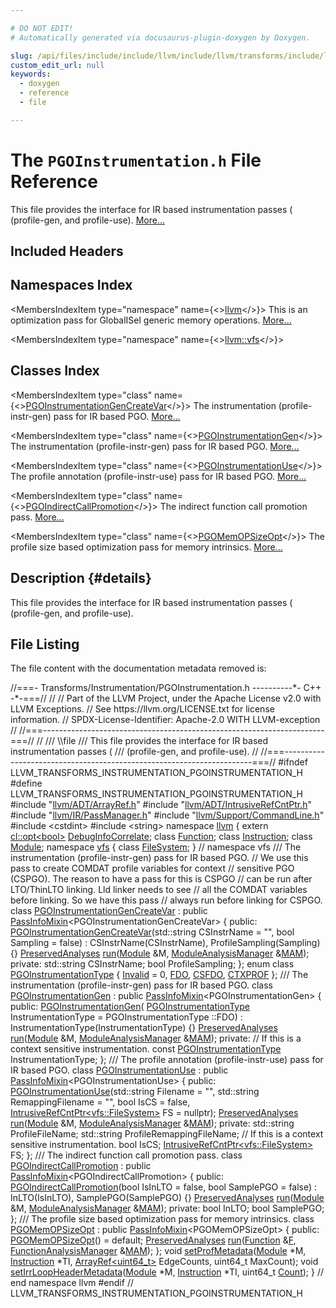 ```yaml
---

# DO NOT EDIT!
# Automatically generated via docusaurus-plugin-doxygen by Doxygen.

slug: /api/files/include/include/llvm/include/llvm/transforms/include/llvm/transforms/instrumentation/pgoinstrumentation-h
custom_edit_url: null
keywords:
  - doxygen
  - reference
  - file

---
```





# The `PGOInstrumentation.h` File Reference

<DoxygenPage pluginConfig={pluginConfig}>

This file provides the interface for IR based instrumentation passes ( (profile-gen, and profile-use). <a href="#details">More...</a>

## Included Headers

<IncludesList>
<IncludesListItem
  filePath="llvm/ADT/ArrayRef.h"
  permalink="/docs/api/files/include/include/llvm/include/llvm/adt/arrayref-h"
  isLocal="true" />
<IncludesListItem
  filePath="llvm/ADT/IntrusiveRefCntPtr.h"
  permalink="/docs/api/files/include/include/llvm/include/llvm/adt/intrusiverefcntptr-h"
  isLocal="true" />
<IncludesListItem
  filePath="llvm/IR/PassManager.h"
  permalink="/docs/api/files/include/include/llvm/include/llvm/ir/passmanager-h"
  isLocal="true" />
<IncludesListItem
  filePath="llvm/Support/CommandLine.h"
  permalink="/docs/api/files/include/include/llvm/include/llvm/support/commandline-h"
  isLocal="true" />
<IncludesListItem
  filePath="cstdint"
  permalink=""
  isLocal="false" />
<IncludesListItem
  filePath="string"
  permalink=""
  isLocal="false" />
</IncludesList>

## Namespaces Index

<MembersIndex>

<MembersIndexItem
  type="namespace"
  name={<><a href="/docs/api/namespaces/llvm">llvm</a></>}>
This is an optimization pass for GlobalISel generic memory operations. <a href="/docs/api/namespaces/llvm/#details">More...</a>
</MembersIndexItem>

<MembersIndexItem
  type="namespace"
  name={<><a href="/docs/api/namespaces/llvm/vfs">llvm::vfs</a></>}>
</MembersIndexItem>

</MembersIndex>

## Classes Index

<MembersIndex>

<MembersIndexItem
  type="class"
  name={<><a href="/docs/api/classes/llvm/pgoinstrumentationgencreatevar">PGOInstrumentationGenCreateVar</a></>}>
The instrumentation (profile-instr-gen) pass for IR based PGO. <a href="/docs/api/classes/llvm/pgoinstrumentationgencreatevar/#details">More...</a>
</MembersIndexItem>

<MembersIndexItem
  type="class"
  name={<><a href="/docs/api/classes/llvm/pgoinstrumentationgen">PGOInstrumentationGen</a></>}>
The instrumentation (profile-instr-gen) pass for IR based PGO. <a href="/docs/api/classes/llvm/pgoinstrumentationgen/#details">More...</a>
</MembersIndexItem>

<MembersIndexItem
  type="class"
  name={<><a href="/docs/api/classes/llvm/pgoinstrumentationuse">PGOInstrumentationUse</a></>}>
The profile annotation (profile-instr-use) pass for IR based PGO. <a href="/docs/api/classes/llvm/pgoinstrumentationuse/#details">More...</a>
</MembersIndexItem>

<MembersIndexItem
  type="class"
  name={<><a href="/docs/api/classes/llvm/pgoindirectcallpromotion">PGOIndirectCallPromotion</a></>}>
The indirect function call promotion pass. <a href="/docs/api/classes/llvm/pgoindirectcallpromotion/#details">More...</a>
</MembersIndexItem>

<MembersIndexItem
  type="class"
  name={<><a href="/docs/api/classes/llvm/pgomemopsizeopt">PGOMemOPSizeOpt</a></>}>
The profile size based optimization pass for memory intrinsics. <a href="/docs/api/classes/llvm/pgomemopsizeopt/#details">More...</a>
</MembersIndexItem>

</MembersIndex>

## Description {#details}

This file provides the interface for IR based instrumentation passes ( (profile-gen, and profile-use).

## File Listing

The file content with the documentation metadata removed is:

<ProgramListing>

<Link id="l00001" /><CodeLine lineNumber="1"><Highlight kind="comment">//===- Transforms/Instrumentation/PGOInstrumentation.h ----------&#42;- C++ -&#42;-===//</Highlight><Highlight kind="normal"></Highlight></CodeLine>
<Link id="l00002" /><CodeLine lineNumber="2"><Highlight kind="normal"></Highlight><Highlight kind="comment">//</Highlight><Highlight kind="normal"></Highlight></CodeLine>
<Link id="l00003" /><CodeLine lineNumber="3"><Highlight kind="normal"></Highlight><Highlight kind="comment">// Part of the LLVM Project, under the Apache License v2.0 with LLVM Exceptions.</Highlight><Highlight kind="normal"></Highlight></CodeLine>
<Link id="l00004" /><CodeLine lineNumber="4"><Highlight kind="normal"></Highlight><Highlight kind="comment">// See https://llvm.org/LICENSE.txt for license information.</Highlight><Highlight kind="normal"></Highlight></CodeLine>
<Link id="l00005" /><CodeLine lineNumber="5"><Highlight kind="normal"></Highlight><Highlight kind="comment">// SPDX-License-Identifier: Apache-2.0 WITH LLVM-exception</Highlight><Highlight kind="normal"></Highlight></CodeLine>
<Link id="l00006" /><CodeLine lineNumber="6"><Highlight kind="normal"></Highlight><Highlight kind="comment">//</Highlight><Highlight kind="normal"></Highlight></CodeLine>
<Link id="l00007" /><CodeLine lineNumber="7"><Highlight kind="normal"></Highlight><Highlight kind="comment">//===----------------------------------------------------------------------===//</Highlight><Highlight kind="normal"></Highlight></CodeLine>
<Link id="l00008" /><CodeLine lineNumber="8"><Highlight kind="normal"></Highlight><Highlight kind="comment">//</Highlight><Highlight kind="comment"></Highlight></CodeLine>
<Link id="l00009" /><CodeLine lineNumber="9"><Highlight kind="comment">/// \\file</Highlight></CodeLine>
<Link id="l00010" /><CodeLine lineNumber="10"><Highlight kind="comment">/// This file provides the interface for IR based instrumentation passes (</Highlight></CodeLine>
<Link id="l00011" /><CodeLine lineNumber="11"><Highlight kind="comment">/// (profile-gen, and profile-use).</Highlight><Highlight kind="normal"></Highlight></CodeLine>
<Link id="l00012" /><CodeLine lineNumber="12"><Highlight kind="normal"></Highlight><Highlight kind="comment">//</Highlight><Highlight kind="normal"></Highlight></CodeLine>
<Link id="l00013" /><CodeLine lineNumber="13"><Highlight kind="normal"></Highlight><Highlight kind="comment">//===----------------------------------------------------------------------===//</Highlight><Highlight kind="normal"></Highlight></CodeLine>
<Link id="l00014" /><CodeLine lineNumber="14"><Highlight kind="normal"></Highlight></CodeLine>
<Link id="l00015" /><CodeLine lineNumber="15"><Highlight kind="normal"></Highlight><Highlight kind="preprocessor">#ifndef LLVM&#95;TRANSFORMS&#95;INSTRUMENTATION&#95;PGOINSTRUMENTATION&#95;H</Highlight><Highlight kind="normal"></Highlight></CodeLine>
<Link id="l00016" /><CodeLine lineNumber="16"><Highlight kind="normal"></Highlight><Highlight kind="preprocessor">#define LLVM&#95;TRANSFORMS&#95;INSTRUMENTATION&#95;PGOINSTRUMENTATION&#95;H</Highlight><Highlight kind="normal"></Highlight></CodeLine>
<Link id="l00017" /><CodeLine lineNumber="17"><Highlight kind="normal"></Highlight></CodeLine>
<Link id="l00018" /><CodeLine lineNumber="18"><Highlight kind="normal"></Highlight><Highlight kind="preprocessor">#include &quot;<a href="/docs/api/files/include/include/llvm/include/llvm/adt/arrayref-h">llvm/ADT/ArrayRef.h</a>&quot;</Highlight><Highlight kind="normal"></Highlight></CodeLine>
<Link id="l00019" /><CodeLine lineNumber="19"><Highlight kind="normal"></Highlight><Highlight kind="preprocessor">#include &quot;<a href="/docs/api/files/include/include/llvm/include/llvm/adt/intrusiverefcntptr-h">llvm/ADT/IntrusiveRefCntPtr.h</a>&quot;</Highlight><Highlight kind="normal"></Highlight></CodeLine>
<Link id="l00020" /><CodeLine lineNumber="20"><Highlight kind="normal"></Highlight><Highlight kind="preprocessor">#include &quot;<a href="/docs/api/files/include/include/llvm/include/llvm/ir/passmanager-h">llvm/IR/PassManager.h</a>&quot;</Highlight><Highlight kind="normal"></Highlight></CodeLine>
<Link id="l00021" /><CodeLine lineNumber="21"><Highlight kind="normal"></Highlight><Highlight kind="preprocessor">#include &quot;<a href="/docs/api/files/include/include/llvm/include/llvm/support/commandline-h">llvm/Support/CommandLine.h</a>&quot;</Highlight><Highlight kind="normal"></Highlight></CodeLine>
<Link id="l00022" /><CodeLine lineNumber="22"><Highlight kind="normal"></Highlight><Highlight kind="preprocessor">#include &lt;cstdint&gt;</Highlight><Highlight kind="normal"></Highlight></CodeLine>
<Link id="l00023" /><CodeLine lineNumber="23"><Highlight kind="normal"></Highlight><Highlight kind="preprocessor">#include &lt;string&gt;</Highlight><Highlight kind="normal"></Highlight></CodeLine>
<Link id="l00024" /><CodeLine lineNumber="24"><Highlight kind="normal"></Highlight></CodeLine>
<Link id="l00025" /><CodeLine lineNumber="25"><Highlight kind="normal"></Highlight><Highlight kind="keyword">namespace </Highlight><Highlight kind="normal"><a href="/docs/api/namespaces/llvm">llvm</a> &#123;</Highlight></CodeLine>
<Link id="l00026" /><CodeLine lineNumber="26"><Highlight kind="normal"></Highlight></CodeLine>
<Link id="l00027" /><CodeLine lineNumber="27"><Highlight kind="normal"></Highlight><Highlight kind="keyword">extern</Highlight><Highlight kind="normal"> <a href="/docs/api/classes/llvm/cl/opt">cl::opt&lt;bool&gt;</a> <a href="/docs/api/namespaces/llvm/#a537511f3ec438d482275fb74d20480e8">DebugInfoCorrelate</a>;</Highlight></CodeLine>
<Link id="l00028" /><CodeLine lineNumber="28"><Highlight kind="normal"></Highlight></CodeLine>
<Link id="l00029" /><CodeLine lineNumber="29"><Highlight kind="normal"></Highlight><Highlight kind="keyword">class </Highlight><Highlight kind="normal"><a href="/docs/api/classes/llvm/function">Function</a>;</Highlight></CodeLine>
<Link id="l00030" /><CodeLine lineNumber="30"><Highlight kind="normal"></Highlight><Highlight kind="keyword">class </Highlight><Highlight kind="normal"><a href="/docs/api/classes/llvm/instruction">Instruction</a>;</Highlight></CodeLine>
<Link id="l00031" /><CodeLine lineNumber="31"><Highlight kind="normal"></Highlight><Highlight kind="keyword">class </Highlight><Highlight kind="normal"><a href="/docs/api/classes/llvm/module">Module</a>;</Highlight></CodeLine>
<Link id="l00032" /><CodeLine lineNumber="32"><Highlight kind="normal"></Highlight></CodeLine>
<Link id="l00033" /><CodeLine lineNumber="33"><Highlight kind="normal"></Highlight><Highlight kind="keyword">namespace </Highlight><Highlight kind="normal"><a href="/docs/api/namespaces/llvm/vfs">vfs</a> &#123;</Highlight></CodeLine>
<Link id="l00034" /><CodeLine lineNumber="34"><Highlight kind="normal"></Highlight><Highlight kind="keyword">class </Highlight><Highlight kind="normal"><a href="/docs/api/classes/llvm/vfs/filesystem">FileSystem</a>;</Highlight></CodeLine>
<Link id="l00035" /><CodeLine lineNumber="35"><Highlight kind="normal">&#125; </Highlight><Highlight kind="comment">// namespace vfs</Highlight><Highlight kind="normal"></Highlight></CodeLine>
<Link id="l00036" /><CodeLine lineNumber="36"><Highlight kind="normal"></Highlight><Highlight kind="comment"></Highlight></CodeLine>
<Link id="l00037" /><CodeLine lineNumber="37"><Highlight kind="comment">/// The instrumentation (profile-instr-gen) pass for IR based PGO.</Highlight><Highlight kind="normal"></Highlight></CodeLine>
<Link id="l00038" /><CodeLine lineNumber="38"><Highlight kind="normal"></Highlight><Highlight kind="comment">// We use this pass to create COMDAT profile variables for context</Highlight><Highlight kind="normal"></Highlight></CodeLine>
<Link id="l00039" /><CodeLine lineNumber="39"><Highlight kind="normal"></Highlight><Highlight kind="comment">// sensitive PGO (CSPGO). The reason to have a pass for this is CSPGO</Highlight><Highlight kind="normal"></Highlight></CodeLine>
<Link id="l00040" /><CodeLine lineNumber="40"><Highlight kind="normal"></Highlight><Highlight kind="comment">// can be run after LTO/ThinLTO linking. Lld linker needs to see</Highlight><Highlight kind="normal"></Highlight></CodeLine>
<Link id="l00041" /><CodeLine lineNumber="41"><Highlight kind="normal"></Highlight><Highlight kind="comment">// all the COMDAT variables before linking. So we have this pass</Highlight><Highlight kind="normal"></Highlight></CodeLine>
<Link id="l00042" /><CodeLine lineNumber="42"><Highlight kind="normal"></Highlight><Highlight kind="comment">// always run before linking for CSPGO.</Highlight><Highlight kind="normal"></Highlight></CodeLine>
<Link id="l00043" /><CodeLine lineNumber="43" lineLink="/docs/api/classes/llvm/pgoinstrumentationgencreatevar"><Highlight kind="normal"></Highlight><Highlight kind="keyword">class </Highlight><Highlight kind="normal"><a href="/docs/api/classes/llvm/pgoinstrumentationgencreatevar/#a2d16ea60d9c4f4219d62160558e02574">PGOInstrumentationGenCreateVar</a></Highlight></CodeLine>
<Link id="l00044" /><CodeLine lineNumber="44"><Highlight kind="normal">    : </Highlight><Highlight kind="keyword">public</Highlight><Highlight kind="normal"> <a href="/docs/api/structs/llvm/passinfomixin">PassInfoMixin</a>&lt;PGOInstrumentationGenCreateVar&gt; &#123;</Highlight></CodeLine>
<Link id="l00045" /><CodeLine lineNumber="45"><Highlight kind="normal"></Highlight><Highlight kind="keyword">public</Highlight><Highlight kind="normal">:</Highlight></CodeLine>
<Link id="l00046" /><CodeLine lineNumber="46" lineLink="/docs/api/classes/llvm/pgoinstrumentationgencreatevar/#a2d16ea60d9c4f4219d62160558e02574"><Highlight kind="normal">  <a href="/docs/api/classes/llvm/pgoinstrumentationgencreatevar/#a2d16ea60d9c4f4219d62160558e02574">PGOInstrumentationGenCreateVar</a>(std::string CSInstrName = </Highlight><Highlight kind="stringliteral">&quot;&quot;</Highlight><Highlight kind="normal">,</Highlight></CodeLine>
<Link id="l00047" /><CodeLine lineNumber="47"><Highlight kind="normal">                                 </Highlight><Highlight kind="keywordtype">bool</Highlight><Highlight kind="normal"> Sampling = </Highlight><Highlight kind="keyword">false</Highlight><Highlight kind="normal">)</Highlight></CodeLine>
<Link id="l00048" /><CodeLine lineNumber="48"><Highlight kind="normal">      : CSInstrName(CSInstrName), ProfileSampling(Sampling) &#123;&#125;</Highlight></CodeLine>
<Link id="l00049" /><CodeLine lineNumber="49"><Highlight kind="normal">  <a href="/docs/api/classes/llvm/preservedanalyses">PreservedAnalyses</a> <a href="/docs/api/classes/llvm/pgoinstrumentationgencreatevar/#a48fd4403aec933165941509e289a4938">run</a>(<a href="/docs/api/classes/llvm/module">Module</a> &amp;M, <a href="/docs/api/namespaces/llvm/#af9c9208365fd9ce11392b4d79485e259">ModuleAnalysisManager</a> &amp;<a href="/docs/api/files/lib/lib/passes/passbuilderbindings-cpp/#a85bddafa659a93a7a67c9094648259be">MAM</a>);</Highlight></CodeLine>
<Link id="l00050" /><CodeLine lineNumber="50"><Highlight kind="normal"></Highlight></CodeLine>
<Link id="l00051" /><CodeLine lineNumber="51"><Highlight kind="normal"></Highlight><Highlight kind="keyword">private</Highlight><Highlight kind="normal">:</Highlight></CodeLine>
<Link id="l00052" /><CodeLine lineNumber="52"><Highlight kind="normal">  std::string CSInstrName;</Highlight></CodeLine>
<Link id="l00053" /><CodeLine lineNumber="53"><Highlight kind="normal">  </Highlight><Highlight kind="keywordtype">bool</Highlight><Highlight kind="normal"> ProfileSampling;</Highlight></CodeLine>
<Link id="l00054" /><CodeLine lineNumber="54"><Highlight kind="normal">&#125;;</Highlight></CodeLine>
<Link id="l00055" /><CodeLine lineNumber="55"><Highlight kind="normal"></Highlight></CodeLine>
<Link id="l00056" /><CodeLine lineNumber="56" lineLink="/docs/api/namespaces/llvm/#a405905ea235b6f5793566aa1411d2b85a9222f28c4f27830f496c4de2b5150733"><Highlight kind="normal"></Highlight><Highlight kind="keyword">enum class</Highlight><Highlight kind="normal"> <a href="/docs/api/namespaces/llvm/#a405905ea235b6f5793566aa1411d2b85">PGOInstrumentationType</a> &#123; <a href="/docs/api/namespaces/llvm/#af59335be18fa802d111a646be658b7d0a68a576ae5bab85b26f5e5a947d3b41e8">Invalid</a> = 0, <a href="/docs/api/namespaces/llvm/#a405905ea235b6f5793566aa1411d2b85ad4ad311ebee92dc0993538d111f45b15">FDO</a>, <a href="/docs/api/namespaces/llvm/#a405905ea235b6f5793566aa1411d2b85a9222f28c4f27830f496c4de2b5150733">CSFDO</a>, <a href="/docs/api/namespaces/llvm/#a405905ea235b6f5793566aa1411d2b85a5f4727eb0c55bc39f1f9a91a3f802d0c">CTXPROF</a> &#125;;</Highlight><Highlight kind="comment"></Highlight></CodeLine>
<Link id="l00057" /><CodeLine lineNumber="57"><Highlight kind="comment">/// The instrumentation (profile-instr-gen) pass for IR based PGO.</Highlight><Highlight kind="normal"></Highlight></CodeLine>
<Link id="l00058" /><CodeLine lineNumber="58" lineLink="/docs/api/classes/llvm/pgoinstrumentationgen"><Highlight kind="normal"></Highlight><Highlight kind="keyword">class </Highlight><Highlight kind="normal"><a href="/docs/api/classes/llvm/pgoinstrumentationgen/#adb3341a1f92e896c8817f557a02354d8">PGOInstrumentationGen</a> : </Highlight><Highlight kind="keyword">public</Highlight><Highlight kind="normal"> <a href="/docs/api/structs/llvm/passinfomixin">PassInfoMixin</a>&lt;PGOInstrumentationGen&gt; &#123;</Highlight></CodeLine>
<Link id="l00059" /><CodeLine lineNumber="59"><Highlight kind="normal"></Highlight><Highlight kind="keyword">public</Highlight><Highlight kind="normal">:</Highlight></CodeLine>
<Link id="l00060" /><CodeLine lineNumber="60" lineLink="/docs/api/classes/llvm/pgoinstrumentationgen/#adb3341a1f92e896c8817f557a02354d8"><Highlight kind="normal">  <a href="/docs/api/classes/llvm/pgoinstrumentationgen/#adb3341a1f92e896c8817f557a02354d8">PGOInstrumentationGen</a>(</Highlight></CodeLine>
<Link id="l00061" /><CodeLine lineNumber="61"><Highlight kind="normal">      <a href="/docs/api/namespaces/llvm/#a405905ea235b6f5793566aa1411d2b85">PGOInstrumentationType</a> InstrumentationType = PGOInstrumentationType ::FDO)</Highlight></CodeLine>
<Link id="l00062" /><CodeLine lineNumber="62"><Highlight kind="normal">      : InstrumentationType(InstrumentationType) &#123;&#125;</Highlight></CodeLine>
<Link id="l00063" /><CodeLine lineNumber="63"><Highlight kind="normal">  <a href="/docs/api/classes/llvm/preservedanalyses">PreservedAnalyses</a> <a href="/docs/api/classes/llvm/pgoinstrumentationgen/#a9cff4300652b1ae7f59c26011099ac65">run</a>(<a href="/docs/api/classes/llvm/module">Module</a> &amp;M, <a href="/docs/api/namespaces/llvm/#af9c9208365fd9ce11392b4d79485e259">ModuleAnalysisManager</a> &amp;<a href="/docs/api/files/lib/lib/passes/passbuilderbindings-cpp/#a85bddafa659a93a7a67c9094648259be">MAM</a>);</Highlight></CodeLine>
<Link id="l00064" /><CodeLine lineNumber="64"><Highlight kind="normal"></Highlight></CodeLine>
<Link id="l00065" /><CodeLine lineNumber="65"><Highlight kind="normal"></Highlight><Highlight kind="keyword">private</Highlight><Highlight kind="normal">:</Highlight></CodeLine>
<Link id="l00066" /><CodeLine lineNumber="66"><Highlight kind="normal">  </Highlight><Highlight kind="comment">// If this is a context sensitive instrumentation.</Highlight><Highlight kind="normal"></Highlight></CodeLine>
<Link id="l00067" /><CodeLine lineNumber="67"><Highlight kind="normal">  </Highlight><Highlight kind="keyword">const</Highlight><Highlight kind="normal"> <a href="/docs/api/namespaces/llvm/#a405905ea235b6f5793566aa1411d2b85">PGOInstrumentationType</a> InstrumentationType;</Highlight></CodeLine>
<Link id="l00068" /><CodeLine lineNumber="68"><Highlight kind="normal">&#125;;</Highlight></CodeLine>
<Link id="l00069" /><CodeLine lineNumber="69"><Highlight kind="normal"></Highlight><Highlight kind="comment"></Highlight></CodeLine>
<Link id="l00070" /><CodeLine lineNumber="70"><Highlight kind="comment">/// The profile annotation (profile-instr-use) pass for IR based PGO.</Highlight><Highlight kind="normal"></Highlight></CodeLine>
<Link id="l00071" /><CodeLine lineNumber="71" lineLink="/docs/api/classes/llvm/pgoinstrumentationuse"><Highlight kind="normal"></Highlight><Highlight kind="keyword">class </Highlight><Highlight kind="normal"><a href="/docs/api/classes/llvm/pgoinstrumentationuse/#a016467155ff27477979a58b78577db80">PGOInstrumentationUse</a> : </Highlight><Highlight kind="keyword">public</Highlight><Highlight kind="normal"> <a href="/docs/api/structs/llvm/passinfomixin">PassInfoMixin</a>&lt;PGOInstrumentationUse&gt; &#123;</Highlight></CodeLine>
<Link id="l00072" /><CodeLine lineNumber="72"><Highlight kind="normal"></Highlight><Highlight kind="keyword">public</Highlight><Highlight kind="normal">:</Highlight></CodeLine>
<Link id="l00073" /><CodeLine lineNumber="73"><Highlight kind="normal">  <a href="/docs/api/classes/llvm/pgoinstrumentationuse/#a016467155ff27477979a58b78577db80">PGOInstrumentationUse</a>(std::string Filename = </Highlight><Highlight kind="stringliteral">&quot;&quot;</Highlight><Highlight kind="normal">,</Highlight></CodeLine>
<Link id="l00074" /><CodeLine lineNumber="74"><Highlight kind="normal">                        std::string RemappingFilename = </Highlight><Highlight kind="stringliteral">&quot;&quot;</Highlight><Highlight kind="normal">, </Highlight><Highlight kind="keywordtype">bool</Highlight><Highlight kind="normal"> IsCS = </Highlight><Highlight kind="keyword">false</Highlight><Highlight kind="normal">,</Highlight></CodeLine>
<Link id="l00075" /><CodeLine lineNumber="75"><Highlight kind="normal">                        <a href="/docs/api/classes/llvm/intrusiverefcntptr">IntrusiveRefCntPtr&lt;vfs::FileSystem&gt;</a> FS = </Highlight><Highlight kind="keyword">nullptr</Highlight><Highlight kind="normal">);</Highlight></CodeLine>
<Link id="l00076" /><CodeLine lineNumber="76"><Highlight kind="normal"></Highlight></CodeLine>
<Link id="l00077" /><CodeLine lineNumber="77"><Highlight kind="normal">  <a href="/docs/api/classes/llvm/preservedanalyses">PreservedAnalyses</a> <a href="/docs/api/classes/llvm/pgoinstrumentationuse/#a11847c7e88a21b5076fb1cb5e2f7f5e1">run</a>(<a href="/docs/api/classes/llvm/module">Module</a> &amp;M, <a href="/docs/api/namespaces/llvm/#af9c9208365fd9ce11392b4d79485e259">ModuleAnalysisManager</a> &amp;<a href="/docs/api/files/lib/lib/passes/passbuilderbindings-cpp/#a85bddafa659a93a7a67c9094648259be">MAM</a>);</Highlight></CodeLine>
<Link id="l00078" /><CodeLine lineNumber="78"><Highlight kind="normal"></Highlight></CodeLine>
<Link id="l00079" /><CodeLine lineNumber="79"><Highlight kind="normal"></Highlight><Highlight kind="keyword">private</Highlight><Highlight kind="normal">:</Highlight></CodeLine>
<Link id="l00080" /><CodeLine lineNumber="80"><Highlight kind="normal">  std::string ProfileFileName;</Highlight></CodeLine>
<Link id="l00081" /><CodeLine lineNumber="81"><Highlight kind="normal">  std::string ProfileRemappingFileName;</Highlight></CodeLine>
<Link id="l00082" /><CodeLine lineNumber="82"><Highlight kind="normal">  </Highlight><Highlight kind="comment">// If this is a context sensitive instrumentation.</Highlight><Highlight kind="normal"></Highlight></CodeLine>
<Link id="l00083" /><CodeLine lineNumber="83"><Highlight kind="normal">  </Highlight><Highlight kind="keywordtype">bool</Highlight><Highlight kind="normal"> IsCS;</Highlight></CodeLine>
<Link id="l00084" /><CodeLine lineNumber="84"><Highlight kind="normal">  <a href="/docs/api/classes/llvm/intrusiverefcntptr">IntrusiveRefCntPtr&lt;vfs::FileSystem&gt;</a> FS;</Highlight></CodeLine>
<Link id="l00085" /><CodeLine lineNumber="85"><Highlight kind="normal">&#125;;</Highlight></CodeLine>
<Link id="l00086" /><CodeLine lineNumber="86"><Highlight kind="normal"></Highlight><Highlight kind="comment"></Highlight></CodeLine>
<Link id="l00087" /><CodeLine lineNumber="87"><Highlight kind="comment">/// The indirect function call promotion pass.</Highlight><Highlight kind="normal"></Highlight></CodeLine>
<Link id="l00088" /><CodeLine lineNumber="88" lineLink="/docs/api/classes/llvm/pgoindirectcallpromotion"><Highlight kind="normal"></Highlight><Highlight kind="keyword">class </Highlight><Highlight kind="normal"><a href="/docs/api/classes/llvm/pgoindirectcallpromotion/#a78d98fa9c3c35bf306e1ce6f86308588">PGOIndirectCallPromotion</a> : </Highlight><Highlight kind="keyword">public</Highlight><Highlight kind="normal"> <a href="/docs/api/structs/llvm/passinfomixin">PassInfoMixin</a>&lt;PGOIndirectCallPromotion&gt; &#123;</Highlight></CodeLine>
<Link id="l00089" /><CodeLine lineNumber="89"><Highlight kind="normal"></Highlight><Highlight kind="keyword">public</Highlight><Highlight kind="normal">:</Highlight></CodeLine>
<Link id="l00090" /><CodeLine lineNumber="90" lineLink="/docs/api/classes/llvm/pgoindirectcallpromotion/#a78d98fa9c3c35bf306e1ce6f86308588"><Highlight kind="normal">  <a href="/docs/api/classes/llvm/pgoindirectcallpromotion/#a78d98fa9c3c35bf306e1ce6f86308588">PGOIndirectCallPromotion</a>(</Highlight><Highlight kind="keywordtype">bool</Highlight><Highlight kind="normal"> IsInLTO = </Highlight><Highlight kind="keyword">false</Highlight><Highlight kind="normal">, </Highlight><Highlight kind="keywordtype">bool</Highlight><Highlight kind="normal"> SamplePGO = </Highlight><Highlight kind="keyword">false</Highlight><Highlight kind="normal">)</Highlight></CodeLine>
<Link id="l00091" /><CodeLine lineNumber="91"><Highlight kind="normal">      : InLTO(IsInLTO), SamplePGO(SamplePGO) &#123;&#125;</Highlight></CodeLine>
<Link id="l00092" /><CodeLine lineNumber="92"><Highlight kind="normal"></Highlight></CodeLine>
<Link id="l00093" /><CodeLine lineNumber="93"><Highlight kind="normal">  <a href="/docs/api/classes/llvm/preservedanalyses">PreservedAnalyses</a> <a href="/docs/api/classes/llvm/pgoindirectcallpromotion/#a5017234dfda3310cbcae123e5a4de31a">run</a>(<a href="/docs/api/classes/llvm/module">Module</a> &amp;M, <a href="/docs/api/namespaces/llvm/#af9c9208365fd9ce11392b4d79485e259">ModuleAnalysisManager</a> &amp;<a href="/docs/api/files/lib/lib/passes/passbuilderbindings-cpp/#a85bddafa659a93a7a67c9094648259be">MAM</a>);</Highlight></CodeLine>
<Link id="l00094" /><CodeLine lineNumber="94"><Highlight kind="normal"></Highlight></CodeLine>
<Link id="l00095" /><CodeLine lineNumber="95"><Highlight kind="normal"></Highlight><Highlight kind="keyword">private</Highlight><Highlight kind="normal">:</Highlight></CodeLine>
<Link id="l00096" /><CodeLine lineNumber="96"><Highlight kind="normal">  </Highlight><Highlight kind="keywordtype">bool</Highlight><Highlight kind="normal"> InLTO;</Highlight></CodeLine>
<Link id="l00097" /><CodeLine lineNumber="97"><Highlight kind="normal">  </Highlight><Highlight kind="keywordtype">bool</Highlight><Highlight kind="normal"> SamplePGO;</Highlight></CodeLine>
<Link id="l00098" /><CodeLine lineNumber="98"><Highlight kind="normal">&#125;;</Highlight></CodeLine>
<Link id="l00099" /><CodeLine lineNumber="99"><Highlight kind="normal"></Highlight><Highlight kind="comment"></Highlight></CodeLine>
<Link id="l00100" /><CodeLine lineNumber="100"><Highlight kind="comment">/// The profile size based optimization pass for memory intrinsics.</Highlight><Highlight kind="normal"></Highlight></CodeLine>
<Link id="l00101" /><CodeLine lineNumber="101" lineLink="/docs/api/classes/llvm/pgomemopsizeopt"><Highlight kind="normal"></Highlight><Highlight kind="keyword">class </Highlight><Highlight kind="normal"><a href="/docs/api/classes/llvm/pgomemopsizeopt/#a72252a50870f86f80ca78dc71d4d53ce">PGOMemOPSizeOpt</a> : </Highlight><Highlight kind="keyword">public</Highlight><Highlight kind="normal"> <a href="/docs/api/structs/llvm/passinfomixin">PassInfoMixin</a>&lt;PGOMemOPSizeOpt&gt; &#123;</Highlight></CodeLine>
<Link id="l00102" /><CodeLine lineNumber="102"><Highlight kind="normal"></Highlight><Highlight kind="keyword">public</Highlight><Highlight kind="normal">:</Highlight></CodeLine>
<Link id="l00103" /><CodeLine lineNumber="103" lineLink="/docs/api/classes/llvm/pgomemopsizeopt/#a72252a50870f86f80ca78dc71d4d53ce"><Highlight kind="normal">  <a href="/docs/api/classes/llvm/pgomemopsizeopt/#a72252a50870f86f80ca78dc71d4d53ce">PGOMemOPSizeOpt</a>() = </Highlight><Highlight kind="keywordflow">default</Highlight><Highlight kind="normal">;</Highlight></CodeLine>
<Link id="l00104" /><CodeLine lineNumber="104"><Highlight kind="normal"></Highlight></CodeLine>
<Link id="l00105" /><CodeLine lineNumber="105"><Highlight kind="normal">  <a href="/docs/api/classes/llvm/preservedanalyses">PreservedAnalyses</a> <a href="/docs/api/classes/llvm/pgomemopsizeopt/#a01227f37509d10916de26411ab363d6b">run</a>(<a href="/docs/api/classes/llvm/function">Function</a> &amp;<a href="/docs/api/files/lib/lib/support/md5-cpp/#a96d73bbd7af15cb1fc38c3f4a3bd82e9">F</a>, <a href="/docs/api/namespaces/llvm/#adce09a5a0de0e3177eb00e932734af2f">FunctionAnalysisManager</a> &amp;<a href="/docs/api/files/lib/lib/passes/passbuilderbindings-cpp/#a85bddafa659a93a7a67c9094648259be">MAM</a>);</Highlight></CodeLine>
<Link id="l00106" /><CodeLine lineNumber="106"><Highlight kind="normal">&#125;;</Highlight></CodeLine>
<Link id="l00107" /><CodeLine lineNumber="107"><Highlight kind="normal"></Highlight></CodeLine>
<Link id="l00108" /><CodeLine lineNumber="108"><Highlight kind="normal"></Highlight><Highlight kind="keywordtype">void</Highlight><Highlight kind="normal"> <a href="/docs/api/namespaces/llvm/#ad272ce4631595e235e560baf59dc1ffd">setProfMetadata</a>(<a href="/docs/api/classes/llvm/module">Module</a> &#42;M, <a href="/docs/api/classes/llvm/instruction">Instruction</a> &#42;TI, <a href="/docs/api/classes/llvm/arrayref">ArrayRef&lt;uint64&#95;t&gt;</a> EdgeCounts,</Highlight></CodeLine>
<Link id="l00109" /><CodeLine lineNumber="109"><Highlight kind="normal">                     uint64&#95;t MaxCount);</Highlight></CodeLine>
<Link id="l00110" /><CodeLine lineNumber="110"><Highlight kind="normal"></Highlight></CodeLine>
<Link id="l00111" /><CodeLine lineNumber="111"><Highlight kind="normal"></Highlight><Highlight kind="keywordtype">void</Highlight><Highlight kind="normal"> <a href="/docs/api/namespaces/llvm/#a08c7dd6c9db484e7609dc95fca6cc55e">setIrrLoopHeaderMetadata</a>(<a href="/docs/api/classes/llvm/module">Module</a> &#42;M, <a href="/docs/api/classes/llvm/instruction">Instruction</a> &#42;TI, uint64&#95;t <a href="/docs/api/namespaces/llvm/#a845e08be4b0320d66901a66b0c0e9509">Count</a>);</Highlight></CodeLine>
<Link id="l00112" /><CodeLine lineNumber="112"><Highlight kind="normal"></Highlight></CodeLine>
<Link id="l00113" /><CodeLine lineNumber="113"><Highlight kind="normal">&#125; </Highlight><Highlight kind="comment">// end namespace llvm</Highlight><Highlight kind="normal"></Highlight></CodeLine>
<Link id="l00114" /><CodeLine lineNumber="114"><Highlight kind="normal"></Highlight></CodeLine>
<Link id="l00115" /><CodeLine lineNumber="115"><Highlight kind="normal"></Highlight><Highlight kind="preprocessor">#endif </Highlight><Highlight kind="comment">// LLVM&#95;TRANSFORMS&#95;INSTRUMENTATION&#95;PGOINSTRUMENTATION&#95;H</Highlight><Highlight kind="normal"></Highlight></CodeLine>

</ProgramListing>


</DoxygenPage>
